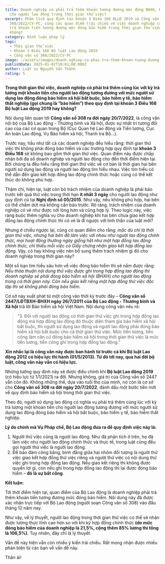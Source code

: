```yaml
---
title: Doanh nghiệp có phải trả thêm khoản tương đương mức đóng BHXH, BHYT, BHTN
  cho người lao động trong thời gian thử việc?
excerpt: Phân tích quy định tại khoản 3 Điều 168 BLLĐ 2019 và Công văn số
  308/2022/CV-PC, cùng các quan điểm trái chiều về việc doanh nghiệp có nghĩa vụ
  trả khoản tiền tương đương mức đóng bảo hiểm trong thời gian thử việc hay
  không?
category: Bình luận pháp lý
tags:
  - Thời gian thử việc
  - Khoản 3 Điều 168 Bộ luật Lao động 2019
  - Công văn số 308/2022/CV-PC
image: ~/assets/images/doanh-nghiep-co-phai-tra-them-khoan-tuong-duong-muc-dong-bhxh-bhyt-bhtn-cho-nguoi-lao-dong-trong-thoi-gian-thu-viec.jpg
publishDate: 2025-01-02T10:01:00.000Z
author: Luật sư Nguyễn Văn Thành
rating: 5
---
```

**Trong thời gian thử việc, doanh nghiệp có phải trả thêm cùng lúc với kỳ trả lương một khoản tiền cho người lao động tương đương với mức người sử dụng lao động đóng bảo hiểm xã hội bắt buộc, bảo hiểm y tế, bảo hiểm thất nghiệp (gọi chung là “bảo hiểm”) theo quy định tại khoản 3 Điều 168 Bộ luật Lao động 2019 hay không?**

Nội dung liên quan tới **Công văn số 308 ra đời ngày 20/7/2022**, là công văn nội bộ của Bộ Lao động - Thương binh và Xã hội, được sự nhất trí tương đối cao của các cơ quan trong Bộ (Cục Quan hệ Lao động và Tiền lương, Cục An toàn Lao động, Vụ Bảo hiểm xã hội, Thanh tra Bộ...).

Trước nay, hầu như tất cả các doanh nghiệp đều hiểu rằng: thời gian thử việc thì không phải đóng bảo hiểm và các trường hợp quy định tại **khoản 3 Điều 168** sẽ không bao gồm thời gian thử việc. Quan điểm này được chấp nhận bởi đa số doanh nghiệp và người lao động cho đến thời điểm hiện tại. Bởi chúng ta đều hiểu rằng thời gian thử việc về cơ bản là thời gian hai bên người sử dụng lao động và người lao động tìm hiểu nhau. Việc tìm hiểu có thể dẫn đến giao kết hợp đồng lao động chính thức hoặc cũng có thể kết thúc do không phù hợp.

Thậm chí, hiện tại, luật còn bỏ trách nhiệm của doanh nghiệp là phải báo trước kết quả thử việc trong thời hạn **ít nhất 3 ngày** cho người lao động như quy định cũ tại **Nghị định số 05/2015**. Như vậy, nếu không phù hợp, hai bên có thể chấm dứt mà không cần báo trước. Rõ ràng, trách nhiệm của doanh nghiệp có vẻ như được nới lỏng hơn và cũng hợp lý. Theo logic này, việc ràng buộc thêm nghĩa vụ cho doanh nghiệp khi hai bên chưa giao kết hợp đồng lao động chính thức thì có vẻ là đi ngược với tinh thần của luật mới?

Nhưng ở chiều ngược lại, cũng có quan điểm cho rằng: *mặc dù chỉ là thời gian thử việc, nhưng hai bên đã làm việc với nhau như người lao động chính thức, mọi hoạt động thường ngày giống hệt như một hợp đồng lao động chính thức, chỉ thiếu mỗi việc có Giấy chứng nhận giao kết hợp đồng lao động.* Vậy, có hay không việc nên bổ sung thêm trách nhiệm gì đó cho doanh nghiệp trong thời gian này?

Một số bạn tìm hiểu sâu hơn về việc đóng bảo hiểm thì sẽ nắm được rằng: *Nếu thỏa thuận nội dung thử việc được ghi trong hợp đồng lao động thì doanh nghiệp sẽ phải đóng bảo hiểm xã hội (BHXH) cho người lao động trong cả thời gian này. Còn nếu giao kết riêng một hợp đồng thử việc độc lập thì sẽ không phải đóng bảo hiểm.*

Cơ sở này xuất phát từ một công văn thời kỳ trước đây – **Công văn số 2447/LĐTBXH-BHXH ngày 26/7/2011 của Bộ Lao động - Thương binh và Xã hội** trả lời Bảo hiểm xã hội Việt Nam. Nội dung công văn nêu rõ:

> “3. Đối với người lao động có thời gian thử việc ghi trong hợp đồng lao động mà hợp đồng lao động đó thuộc diện tham gia bảo hiểm xã hội bắt buộc, thì người sử dụng lao động và người lao động phải đóng bảo hiểm xã hội bắt buộc cho cả thời gian thử việc. Mức tiền lương, tiền công làm căn cứ đóng bảo hiểm xã hội trong thời gian thử việc là mức tiền lương, tiền công ghi trong hợp đồng lao động.”

**Xin nhắc lại là công văn này được ban hành từ trước cả khi Bộ luật Lao động 2012 có hiệu lực thi hành (01/5/2013). Từ đó tới nay, qua hai đời bộ luật, công văn này vẫn có hiệu lực.**

Những tưởng quy định này sẽ được điều chỉnh khi **Bộ luật Lao động 2019** (có hiệu lực từ 1/1/2021) ra đời. Nhưng không, giá trị của Công văn số 2447 vẫn còn đó. Không những thế, dựa vào tuổi thọ của mình, nó còn là cơ sở cho **Công văn số 308 ra đời ngày 20/7/2022**, đánh dấu một bước tiến mới về quy định bảo hiểm xã hội trong thời gian thử việc.

Theo đó, người sử dụng lao động có nghĩa vụ phải trả thêm cùng lúc với kỳ trả lương một khoản tiền cho người lao động tương đương với mức người sử dụng lao động đóng bảo hiểm xã hội bắt buộc, bảo hiểm y tế, bảo hiểm thất nghiệp.

**Lý do chính mà Vụ Pháp chế, Bộ Lao động đưa ra để quy định việc này là:**

1. Người thử việc cũng là người lao động. Như đã phân tích ở trên, họ đã làm việc như người lao động chính thức và thực tế, trong luật cũng đều gọi người thử việc là người lao động.
2. Để bảo đảm công bằng, bình đẳng giữa hai nhóm đối tượng là người thử việc giao kết hợp đồng thử việc riêng và người thử việc có nội dung thử việc ghi trong hợp đồng lao động. Nếu giao kết riêng thì không được quyền lợi gì, còn nếu ghi trong hợp đồng lao động thì lại được đóng bảo hiểm – **đó là sự bất công**.

**Kết luận:**

Tới thời điểm hiện tại, quan điểm của Bộ Lao động là doanh nghiệp phải trả thêm khoản tiền tương đương mức đóng bảo hiểm. Nội dung này đã được xác nhận trực tiếp với Bộ Lao động (người soạn Công văn số 308) vào đầu tháng 12 năm nay.

Như vậy, về lý thuyết, người lao động trong thời gian thử việc có thể sẽ nhận được lương thực lĩnh cao hơn so với khi ký hợp đồng chính thức **(do mức đóng bảo hiểm của doanh nghiệp là 21,5%, cộng thêm 85% lương thì tổng là 106,5%)**. Tuy nhiên, đây chỉ là lý thuyết.

Vấn đề này hiện vẫn còn nhiều ý kiến trái chiều. Rất mong nhận được nhiều phản biện từ các bạn về vấn đề này.

Thân ái!
